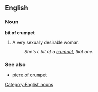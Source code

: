 ==English==

===Noun===
'''bit of crumpet'''

# {{slang}} A very sexually desirable woman.
#: ''She's a bit of a [[crumpet]], that one''.

===See also===
* [[piece of crumpet]]

[[Category:English nouns]]